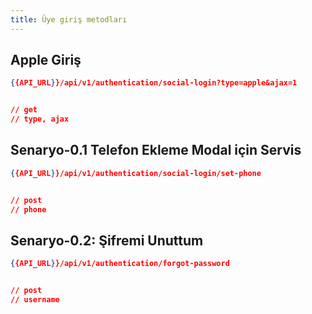 ```yaml
---
title: Üye giriş metodları
---
```



## Apple Giriş
```json
{{API_URL}}/api/v1/authentication/social-login?type=apple&ajax=1


// get
// type, ajax
```

## Senaryo-0.1 Telefon Ekleme Modal için Servis
```json
{{API_URL}}/api/v1/authentication/social-login/set-phone


// post
// phone
```

## Senaryo-0.2: Şifremi Unuttum
```json
{{API_URL}}/api/v1/authentication/forgot-password


// post
// username
```











